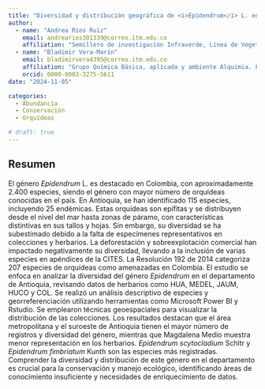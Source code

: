 ```yaml
---
title: "Diversidad y distribución geográfica de <i>Epidendrum</i> L. en el departamento de Antioquia (Colombia)"
author:
  - name: "Andrea Ríos Ruiz"
    email: andrearios301339@correo.itm.edu.co
    affiliation: "Semillero de investigación Infraverde, Línea de Vegetación e Infraestructura. Facultad de Ciencias Exactas y Aplicadas, Instituto Tecnológico Metropolitano"
  - name: "Bladimir Vera-Marín"
    email: bladimirvera4395@correo.itm.edu.co
    affiliation: "Grupo Química Básica, aplicada y ambiente Alquimia. Facultad de Ciencias Exactas y Aplicadas, Instituto Tecnológico Metropolitano"
    orcid: 0000-0003-3275-5611
date: "2024-11-05"

categories:
  - Abundancia
  - Conservación
  - Orquídeas

# draft: true
---
```


## Resumen

El género *Epidendrum* L. es destacado en Colombia, con aproximadamente 2.400 especies, siendo el género con mayor número de orquídeas conocidas en el país. En Antioquia, se han identificado 115 especies, incluyendo 25 endémicas. Estas orquídeas son epífitas y se distribuyen desde el nivel del mar hasta zonas de páramo, con características distintivas en sus tallos y hojas. Sin embargo, su diversidad se ha subestimado debido a la falta de especímenes representativos en colecciones y herbarios. La deforestación y sobreexplotación comercial han impactado negativamente su diversidad, llevando a la inclusión de varias especies en apéndices de la CITES. La Resolución 192 de 2014 categoriza 207 especies de orquídeas como amenazadas en Colombia. El estudio se enfoca en analizar la diversidad del género *Epidendrum* en el departamento de Antioquia, revisando datos de herbarios como HUA, MEDEL, JAUM, HUCO y COL. Se realizó un análisis descriptivo de especies y georreferenciación utilizando herramientas como Microsoft Power BI y Rstudio. Se emplearon técnicas geoespaciales para visualizar la distribución de las colecciones. Los resultados destacan que el área metropolitana y el suroeste de Antioquia tienen el mayor número de registros y diversidad del género, mientras que Magdalena Medio muestra menor representación en los herbarios. *Epidendrum scytocladium* Schltr y *Epidendrum fimbriatum* Kunth son las especies más registradas. Comprender la diversidad y distribución de este género en el departamento es crucial para la conservación y manejo ecológico, identificando áreas de conocimiento insuficiente y necesidades de enriquecimiento de datos.

<!-- ## Presentación -->

<!-- PDF -->
<!-- ```{=html} -->
<!-- <object data="presentacion_xii-ccb.pdf" type="application/pdf" width="800" height="540"> -->
<!--     <p>Parece que no tienes un plugin PDF para este navegador. -->
<!--     No pasa nada… puede hacer <a href="presentacion_xii-ccb.pdf">clic aquí  -->
<!--     para descargar el archivo PDF.</a></p> -->
<!-- </object> -->
<!-- ``` -->

<!-- ## Citación -->
